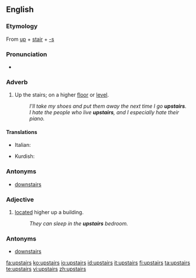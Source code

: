 ==English==

===Etymology===
From [[up]] + [[stair]] + [[-s]]

===Pronunciation===
*{{audio|en-us-upstairs.ogg|Audio (US)}}

===Adverb===
{{en-adv}}
#Up the stairs; on a higher [[floor]] or [[level]].
#:''I'll take my shoes and put them away the next time I go '''upstairs'''.''
#:''I hate the people who live '''upstairs''', and I especially hate their piano.''

====Translations====
{{trans-top|Up the stairs; on a higher floor or level}}
* Italian: {{t+|it|di sopra}}
{{trans-mid}}
* Kurdish: {{t|ku|سه‌ره‌وه‌|tr=|sc=KUchar}}
{{trans-bottom}}

===Antonyms===
*[[downstairs]]

===Adjective===
{{en-adj|[[further]] [[upstairs]]|[[furthest]] [[upstairs]]}}

# [[located]] higher up a building.
#:''They can sleep in the '''upstairs''' bedroom.''

===Antonyms===
*[[downstairs]]

[[fa:upstairs]]
[[ko:upstairs]]
[[io:upstairs]]
[[id:upstairs]]
[[it:upstairs]]
[[fi:upstairs]]
[[ta:upstairs]]
[[te:upstairs]]
[[vi:upstairs]]
[[zh:upstairs]]